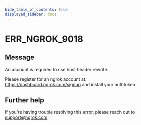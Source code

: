 ```yaml
---
hide_table_of_contents: true
displayed_sidebar: docs
---
```



# ERR_NGROK_9018

## Message

An account is required to use host header rewrite.

Please register for an ngrok account at: https://dashboard.ngrok.com/signup and install your authtoken.

<ErrorDetails error="err_ngrok_9018" />

## Further help

If you're having trouble resolving this error, please reach out to [support@ngrok.com](mailto:support@ngrok.com?subject=Help%20with%20ERR_NGROK_9018).
